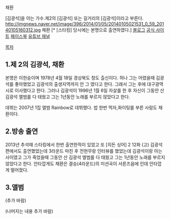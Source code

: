 채환

[김광석]을 아는 가수.제2의 [김광석] 또는 길거리의 [김광석]이라고 부른다.
http://imgnews.naver.net/image/396/2014/01/05/20140105021531_0_59_20140105160312.jpg
채환 
[* [스타킹] 당시에는 본명으로 출연하였다.]
[http://blog.naver.com/cocls 블로그]
[http://www.chehwan.co.kr/ 공식 사이트]
[https://www.facebook.com/happysinger7 페이스북]
[https://www.youtube.com/user/HappySingerSong 유튜브 채널]

[[목차]]

== 1.제 2의 김광석, 채환 ==
본명은 이헌승이며 1978년 4월 18일 경상북도 청도 츨신이다.
허나 그는 어렸을때 김광석를 좋아했었고 김광석의 출생지역까지 안 그 였다고 한다. 그래서 그는 후에 대구광역시로 이사했다고 한다.
그러나 김광석이 1996년 1월 6일 자살를 한 후 자신이 그동안 산 김광석 앨범를 다 태웠고 그는 1년동안 노래를 부르지 않았다고 한다.

데뷔는 2007년 1집 앨범 Rainbow로 데뷔했다.
밥 한번 먹자,화이팅를 부른 사람도 채환이다.
== 2.방송 출연 ==
2013년 추석때 스타킹에서 한번 출연한적이 있었고 또 [히든 싱어] 2 12화 (고) 김광석편에서도 출연했었는데  3라운드 마친 후 전현무랑 인터뷰를 했었는데 김광석이랑 아는 사이였고 그가 죽었을때  그동안 산 김광석 앨범를 다 태웠고 그는 1년동안 노래를 부르지 않았다고 한다. 안타깝게도 채환은 결승(4라운드)의 미션곡이 서른즈음에 인데 안타깝게 떨어졌다. 
== 3.앨범 ==
(추가 바람)

(나머지는 내용 추가 바람)
